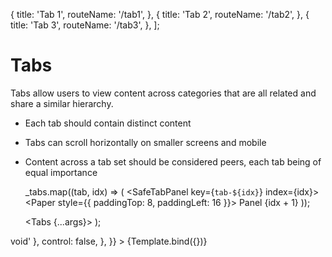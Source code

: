 
<Meta title="Components/Tabs" component={Tabs} />

  {
    title: 'Tab 1',
    routeName: '/tab1',
  },
  {
    title: 'Tab 2',
    routeName: '/tab2',
  },
  {
    title: 'Tab 3',
    routeName: '/tab3',
  },
];

# Tabs

Tabs allow users to view content across categories that are all related and share a similar hierarchy.

- Each tab should contain distinct content
- Tabs can scroll horizontally on smaller screens and mobile
- Content across a tab set should be considered peers, each tab being of equal importance

  _tabs.map((tab, idx) => (
    <SafeTabPanel key={`tab-${idx}`} index={idx}>
      <Paper style={{ paddingTop: 8, paddingLeft: 16 }}>
        <Typography variant="body1">Panel {idx + 1}</Typography>
      </Paper>
    </SafeTabPanel>
  ));

  <Tabs {...args}>
    <TabLinkList tabs={_tabs} />
    <TabPanels>
      <TabsContent />
    </TabPanels>
  </Tabs>
);

<Canvas>
  <Story
    name="Tabs"
    argTypes={{
      defaultIndex: {
        description: 'Starts the tabs at a specific index.',
        type: { summary: 'number' },
        control: { type: 'number' },
      },
      index: {
        description:
          'The index of the tab, must include `onChange` in order for the tabs to be interactive.',
        type: { summary: 'number' },
        control: { type: 'number' },
      },
      onChange: {
        description: 'Callback fired when the value changes.',
        type: { summary: '(index: number) => void' },
        control: false,
      },
    }}
  >
    {Template.bind({})}
  </Story>
</Canvas>

<ArgsTable story="Tabs" sort="requiredFirst" />
